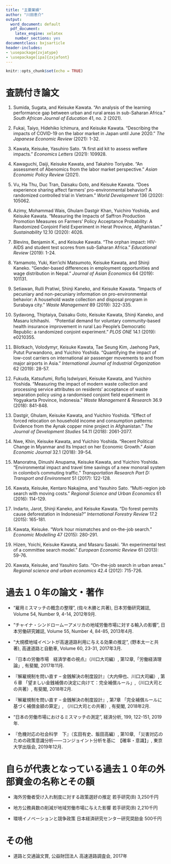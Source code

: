 ```yaml
---
title: "主要業績"
author: "川田恵介"
output:
  word_document: default
  pdf_document:
    latex_engine: xelatex
    number_sections: yes
documentclass: bxjsarticle
header-includes:
- \usepackage{zxjatype}
- \usepackage[ipa]{zxjafont}
---
```


```r
knitr::opts_chunk$set(echo = TRUE)
```

# 査読付き論文

1. Sumida, Sugata, and Keisuke Kawata. "An analysis of the learning performance gap between urban and rural areas in sub-Saharan Africa." *South African Journal of Education* 41, no. 2 (2021).

2. Fukai, Taiyo, Hidehiko Ichimura, and Keisuke Kawata. "Describing the impacts of COVID-19 on the labor market in Japan until June 2020." *The Japanese Economic Review* (2021): 1-32.

3. Kawata, Keisuke, Yasuhiro Sato. "A first aid kit to assess welfare impacts." *Economics Letters* (2021): 109928.

4. Kawaguchi, Daiji, Keisuke Kawata, and Takahiro Toriyabe. "An assessment of Abenomics from the labor market perspective." *Asian Economic Policy Review* (2021).

5. Vu, Ha Thu, Duc Tran, Daisaku Goto, and Keisuke Kawata. "Does experience sharing affect farmers’ pro-environmental behavior? A randomized controlled trial in Vietnam." *World Development* 136 (2020): 105062.

6. Azimy, Mohammad Wais, Ghulam Dastgir Khan, Yuichiro Yoshida, and Keisuke Kawata. "Measuring the Impacts of Saffron Production Promotion Measures on Farmers’ Policy Acceptance Probability: A Randomized Conjoint Field Experiment in Herat Province, Afghanistan." *Sustainability* 12.10 (2020): 4026.

7. Blevins, Benjamin K., and Keisuke Kawata. "The orphan impact: HIV-AIDS and student test scores from sub-Saharan Africa." *Educational Review* (2019): 1-24.

8. Yamamoto, Yuki, Ken’ichi Matsumoto, Keisuke Kawata, and Shinji Kaneko. "Gender-based differences in employment opportunities and wage distribution in Nepal." *Journal of Asian Economics* 64 (2019): 101131.

9. Setiawan, Rulli Pratiwi, Shinji Kaneko, and Keisuke Kawata. "Impacts of pecuniary and non-pecuniary information on pro-environmental behavior: A household waste collection and disposal program in Surabaya city." *Waste Management* 89 (2019): 322-335.

10. Sydavong, Thiptaiya, Daisaku Goto, Keisuke Kawata, Shinji Kaneko, and Masaru Ichihashi.　"Potential demand for voluntary community-based health insurance improvement in rural Lao People’s Democratic Republic: a randomized conjoint experiment." *PLOS ONE* 14.1 (2019): e0210355.

11. Bilotkach, Volodymyr, Keisuke Kawata, Tae Seung Kim, Jaehong Park, Putut Purwandono, and Yuichiro Yoshida. "Quantifying the impact of low-cost carriers on international air passenger movements to and from major airports in Asia." *International Journal of Industrial Organization* 62 (2019): 28-57.

12. Fukuda, Katsufumi, Rofiq Isdwiyani, Keisuke Kawata, and Yuichiro Yoshida. "Measuring the impact of modern waste collection and processing service attributes on residents’ acceptance of waste separation policy using a randomised conjoint field experiment in Yogyakarta Province, Indonesia." *Waste Management & Research* 36.9 (2018): 841-848.

13. Dastgir, Ghulam, Keisuke Kawata, and Yuichiro Yoshida. "Effect of forced relocation on household income and consumption patterns: Evidence from the Aynak copper mine project in Afghanistan." *The Journal of Development Studies* 54.11 (2018): 2061-2077.

14. Nwe, Khin, Keisuke Kawata, and Yuichiro Yoshida. "Recent Political Change in Myanmar and Its Impact on her Economic Growth." *Asian Economic Journal* 32.1 (2018): 39-54.

15. Manoratna, Dinushi Anupama, Keisuke Kawata, and Yuichiro Yoshida. "Environmental impact and travel time savings of a new monorail system in colombo’s commuting traffic." *Transportation Research Part D: Transport and Environment* 51 (2017): 122-128.

16. Kawata, Keisuke, Kentaro Nakajima, and Yasuhiro Sato. "Multi-region job search with moving costs." *Regional Science and Urban Economics* 61 (2016): 114-129.

17. Indarto, Jarot, Shinji Kaneko, and Keisuke Kawata. "Do forest permits cause deforestation in Indonesia?" *International Forestry Review* 17.2 (2015): 165-181.

18. Kawata, Keisuke. "Work hour mismatches and on-the-job search." *Economic Modelling* 47 (2015): 280-291.

19. Hizen, Yoichi, Keisuke Kawata, and Masaru Sasaki. "An experimental test of a committee search model." *European Economic Review* 61 (2013): 59-76.

20. Kawata, Keisuke, and Yasuhiro Sato. "On-the-job search in urban areas." *Regional science and urban economics* 42.4 (2012): 715-726.


# 過去１０年の論文・著作

- "雇用ミスマッチの概念の整理", (佐々木勝と共著), 日本労働研究雑誌, Volume 54, Number 9, 4-14, 2012年9月.

- "チャイナ・シンドロームーアメリカの地域労働市場に対する輸入の影響",  日本労働研究雑誌, Volume 55, Number 4, 84-85, 2013年4月.

- "大規模地域イベントが高速道路利用に与える効果の推定", (野本太一と共著), 高速道路と自動車, Volume 60, 23-31, 2017年3月.

- 『日本の労働市場　経済学者の視点』（川口大司編）, 第12章,「労働経済理論」, 有斐閣, 2017年11月.

- 『解雇規制を問い直す -- 金銭解決の制度設計』（大内伸也、川口大司編）, 第６章 「望ましい金銭補償の決定に向けて：完全補償ルール」,（川口大司との共著）, 有斐閣, 2018年2月.

- 『解雇規制を問い直す -- 金銭解決の制度設計』, 第7章 「完全補償ルールに基づく補償金額の算定」, （川口大司との共著）, 有斐閣, 2018年2月.

- "日本の労働市場におけるミスマッチの測定", 経済分析, 199, 122-151, 2019年.

- 『危機対応の社会科学　下』（玄田有史、飯田高編）, 第10章, 「災害対応のための政策意識分析――コンジョイント分析を基に　【確率・意識】」, 東京大学出版会, 2019年12月.

# 自らが代表となっている過去１０年の外部資金の名称とその額

- 海外労働者受け入れ制度に対する政策選好の推定 若手研究(B) 3,250千円 

- 地方公務員数の削減が地域労働市場に与えた影響 若手研究(B) 2,210千円

- 環境イノベーションと競争政策 日本経済研究センター研究奨励金 500千円

# その他

- 道路と交通論文賞, 公益財団法人 高速道路調査会, 2017年